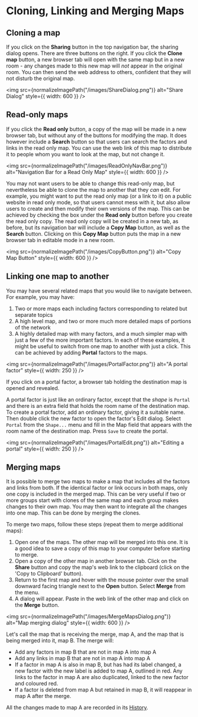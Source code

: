 # Cloning, Linking and Merging Maps


## Cloning a map

If you click on the **Sharing** button in the top navigation bar, the sharing dialog opens. There are three buttons on the right. If you click the **Clone map** button, a new browser tab will open with the same map but in a new room - any changes made to this new map will _not_ appear in the original room. You can then send the web address to others, confident that they will not disturb the original map.

<img
    src={normalizeImagePath("/images/ShareDialog.png")}
    alt="Share Dialog"
    style={{ width: 600 }}
/>

## Read-only maps

If you click the **Read only** button, a copy of the map will be made in a new browser tab, but without any of the buttons for modifying the map. It does however include a **Search** button so that users can search the factors and links in the read only map. You can use the web link of this map to distribute it to people whom you want to look at the map, but not change it.

<img
    src={normalizeImagePath("/images/ReadOnlyNavBar.png")}
    alt="Navigation Bar for a Read Only Map"
    style={{ width: 600 }}
/>

You may not want users to be able to change this read-only map, but nevertheless be able to clone the map to another that they *can* edit. For example, you might want to put the read only map (or a link to it) on a public website in read only mode, so that users cannot mess with it, but also allow users to create and then modify their own versions of the map. This can be achieved by checking the box under the **Read only** button before you create the read only copy. The read only copy will be created in a new tab, as before, but its navigation bar will include a **Copy Map** button, as well as the **Search** button. Clicking on this **Copy Map** button puts the map in a new browser tab in editable mode in a new room.

<img
    src={normalizeImagePath("/images/CopyButton.png")}
    alt="Copy Map Button"
    style={{ width: 600 }}
/>

## Linking one map to another

You may have several related maps that you would like to navigate between. For example, you may have:

1. Two or more maps each including factors corresponding to related but separate topics
1. A high level map, and two or more much more detailed maps of portions of the network
1. A highly detailed map with many factors, and a much simpler map with just a few of the more important factors.
   In each of these examples, it might be useful to switch from one map to another with just a click. This can be achieved by adding **Portal** factors to the maps.

<img
    src={normalizeImagePath("/images/PortalFactor.png")}
    alt="A portal factor"
    style={{ width: 250 }}
/>

If you click on a portal factor, a browser tab holding the destination map is opened and revealed.

A portal factor is just like an ordinary factor, except that the _shape_ is `Portal` and there is an extra field that holds the room name of the destination map. To create a portal factor, add an ordinary factor, giving it a suitable name. Then double click the new factor to open the factor's Edit dialog. Select `Portal` from the `Shape...` menu and fill in the Map field that appears with the room name of the destination map. Press `Save` to create the portal.

<img
    src={normalizeImagePath("/images/PortalEdit.png")}
    alt="Editing a portal"
    style={{ width: 250 }}
/>

## Merging maps

It is possible to merge two maps to make a map that includes all the factors and links from both. If the identical factor or link occurs in both maps, only one copy is included in the merged map.  This can be very useful if two or more groups start with clones of the same map and each group makes changes to their own map.  You may then want to integrate all the changes into one map.  This can be done by merging the clones.

To merge two maps, follow these steps (repeat them to merge additional maps):

1. Open one of the maps.  The other map will be merged into this one.  It is a good idea to save a copy of this map to your computer before starting to merge.
2. Open a copy of the other map in another browser tab. Click on the **Share** button and copy the map's web link to the clipboard (click on the 'Copy to Clipboard' button).
3. Return to the first map and hover with the mouse pointer over the small downward facing triangle next to the **Open** button.  Select **Merge** from the menu.
4. A dialog will appear. Paste in the web link of the other map and click on the **Merge** button.

<img
    src={normalizeImagePath("/images/MergeMapsDialog.png")}
    alt="Map merging dialog"
    style={{ width: 600 }}
/>

Let's call the map that is receiving the merge, map A, and the map that is being merged into it, map B.  The merge will:

* Add any factors in map B that are not in map A into map A
* Add any links in map B that are not in map A into map A
* If a factor in map A is also in map B, but has had its label changed, a new factor with the new label is added to map A, outlined in red. Any links to the factor in map A are also duplicated, linked to the new factor and coloured red.
* If a factor is deleted from map A but retained in map B, it will reappear in map A after the merge.

All the changes made to map A are recorded in its [History](/manual/Styling#network-tab).
